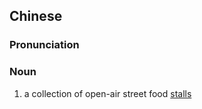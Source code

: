 {{also|大排档}}
==Chinese==
{{zh-forms|s=大排档|type=12}}

===Pronunciation===
{{zh-pron
|m=dàpáidàng
|c=daai6 paai4 dong3
|cat=n
}}

===Noun===
{{zh-noun}}

# a collection of open-air street food [[stall]]s